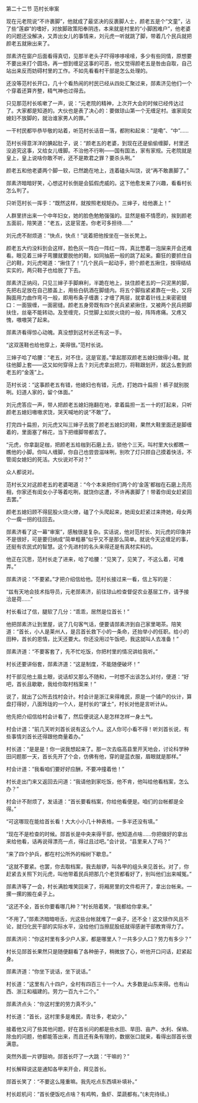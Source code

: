 

第二十二节 范村长审案

现在元老院说“不许裹脚”，他就成了最坚决的反裹脚人士，颜老五是个“文童”，沾了些“莲癖”的嗜好，对放脚政策阳奉阴违，本来就是村里的“小脚困难户”，他老婆的问题还没解决，又弄出女儿的事情来，刘元虎一听就跳了脚，带着几个民兵就把颜老五就揪出来了。

郧素济在窗户后面看得真切，见那半老头子吓得哆哆嗦嗦，多少有些同情，原想要不要出来打个圆场，再一想到缠足这事的可恶，他又觉得颜老五是咎由自取，自己站出来反而妨碍村里的工作。不如先看看村干部是怎么处理的。

还没等范村长开口，几十个看热闹的村民已经从四处汇聚过来，郧素济见他们一个个穿着还算齐整，精气神也过得去。

只见那范村长咳嗽了一声，说：“元老院的精神，上次开大会的时候已经传达过了。大家都是知道的。大伙也是表了决心的：要做琼山第一个无缠足村。谁家闺女媳妇不放脚的，就治谁家男人的罪。”

一干村民都毕恭毕敬的站着，听范村长话音一落，都附和起来：“是嘞”、“中”……

范村长得意洋洋的腆起肚子，说：“颜老五的老婆，到现在还是偷偷缠脚，村里还没追究这事，又给女儿缠脚。不治他不行咧――国有国法，家有家规。元老院就是皇上，皇上说啥你敢不听，还不是欺君之罪？要杀头咧。”

颜老五和他老婆两个脚一软，已然跪在地上，连着磕头叫饶，说“再不敢裹脚了。”

郧素济暗暗好笑，心想这村长倒是会狐假虎威的。这下他愈发来了兴趣，看看村长怎么判了。

只听范村长一挥手：“既然这样，就按照老规矩办。三婶子，给他裹上！”

人群里挤出来一个中年妇女，她的脸色勉勉强强的。显然是极不情愿的，挨到颜老五面前，陪笑道：“老五，这是官差。你老可多担待……”

刘元虎不耐烦道：“快点，快点！”说着把他按坐在一张长凳上。

颜老五大约没料到会这样，脸色灰一阵白一阵红一阵，真比憋着一泡屎来开会还难看。眼见着三婶子弯腰就要脱他的鞋，如同抽筋一般的跳了起来。癫狂的要抓住自己的鞋，刘元虎喝道：“揪住了！”几个民兵一起动手，把个颜老五揪住，按得结结实实的，两只鞋子也给脱了下去。

郧素济正纳闷，只见三婶子手脚麻利，半跪在地上，扶住颜老五的一只泥黑的脚，先把右足放在自己膝盖上，用些白矾酒在脚缝内。将五个脚指紧紧靠在一处，又将胸面用力曲作弯弓一般，即用布条子缠裹；才缠了两层，就拿着针线上来密密缝口：一面狠缠，一面密缝。颜老五身旁既有四个民兵紧紧揪住，又被两个民兵把脚扶住，丝毫不能转动。及至缠完，只觉脚上如炭火烧的一般，阵阵疼痛。又疼又愧，嗷嗷哭了起来。

郧素济看得惊心动魄。真没想到这村长还有这一手。

“这双莲鞋也给他穿上，美得很。”范村长说。

三婶子哈了哈腰：“老五，对不住，这是官差。”拿起那双颜老五媳妇做得小鞋。就往他脚上套――这又如何穿得上去？刘元虎拿出把刀，将鞋跟划开，就这么套到颜老五的“金莲”上。

范村长说：“这事颜老五有错，他媳妇也有错，元虎，打她四十扁担！裤子就别脱咧。妇道人家的，留个体面。”

刘元虎答应一声，带人把颜老五媳妇拖翻在地，拿着扁担一五一十的打起来，只听颜老五媳妇嗷嗷求饶，哭天喊地的说“不敢”了。

打完四十扁担，刘元虎又叫三婶子去脱了颜老五媳妇的鞋，果然大鞋里面还是脚缠着的，里面塞了棉花，当下把缠脚带都去了。

“元虎，你拿副足枷，把颜老五给枷到石磨上去，锁他个三天。叫村里大伙都瞧一瞧他的小脚。你叫人缠脚，你自己也尝尝滋味咧，别吹了灯只顾自己摸着快活，不管闺女媳妇的死活。大伙说对不对？”

众人都说对。

范村长又对这颜老五的老婆喝道：“今个本来把你们两个的‘金莲’都枷在石磨上亮亮相，你家还有闺女小子等着吃咧，就饶你这遭，不许再裹脚了！带着你闺女赶紧回去罢。”

颜老五媳妇顾不得屁股火烧火燎，磕了个头爬起来，她闺女赶紧过来搀她，母女两个一瘸一拐的往回去。

郧素济看了这一幕“审案”，感触很是复杂。实话说，他对范村长、刘元虎的印象并不是很好，可是要归纳成“简单粗暴”似乎又不是那么简单。就说今天这缠足的事，还挺有农民式的智慧。这个先进村的名头来得还是有真材实料的。

他正在沉思，范村长走了进来，哈了哈腰：“见笑了，见笑了，不这么着，可难弄。”

郧素济说：“不要紧。”才把介绍信给他。范村长接过来一看，信上写的是：

“兹有天地会技术指导员，元老郧素济，前往琼山检查督促农业基层工作，请予接洽是荷……”

村长看过了信，腿软了几分：“乖乖，居然是位首长！”

他把郧素济让到里屋，说了几句客气话，便要请郧素济到自己家里喝茶。陪笑道：“首长，小人是莱州人，是吕首长救下小的一条命，还抬举小的任职。给小的田种，首长的恩情，比天还要大。你还没用过午饭吧，我这就叫人去准备！”

郧素济道：“不要客套了，先不忙吃饭，你把村里的情况讲给我听。”

村长还要讲俗套，郧素济道：“这是制度，不能随便破坏！”

村干部见他土眉土眼，说话却又那么不随和，一时想不出该怎么对付，便道：“好吧，首长且歇歇，我给你取村档案来！”

说了，就出了公所去找村会计。村会计是浙江来得难民，原是一个铺户的伙计，算盘打得好，八面玲珑的一个人，是村长的“谋士”，村长对他是言听计从。

他先把介绍信给村会计看了，然后便说这人是怎样怎样一身土气。

村会计道：“前几天听刘首长说有这么个人。这人你可小看不得！听刘首长说，有些事情刘首长还得跟他商量着办。”

村长道：“是是是！你一说我想起来了。那一次去临高县里开天地会，讨论科学种田问题那一天，首长先开了个会，仿佛有他，穿的是蓝衣服，眉眼就是那样。”

村会计道：“我看咱们要好好应酬，不要冲撞着他！”

村长走出门来又返回去问道：“我请他到家吃饭，他不肯，他叫给他看档案，怎么办？”

村会计不耐烦了，发话道：“首长要看档案，你给他看便是。咱们的台帐都是全得。”

“可这哪现在能给首长看！大大小小几十种表格，一多半还没有填。”

“现在不是检查的时候。郧首长是中央来得干部，他知道点啥……你把做好的拿出来给他看，话再说得漂亮一点，得过且过吧。”会计说，“县里来人了吗？”

“来了四个护兵，都在村公所外的榕树下歇息。”

“这就不要紧。也罢，你去取档案，我去敲锣，叫各甲的组头来见首长。对了，你赶紧去关照下刘元虎，叫他带着民兵把那几个老货都看好了，别叫他们出来喊冤。”

郧素济等了一会，村长满脸堆笑回来了，将厢房里的文件柜开了，拿出台帐来。一摞一摞的搬在桌子上。

“这还不全，首长你要看哪几种？”村长陪着笑，“我都给你拿来。”

“不用了。”郧素济暗暗咂舌，光这些台帐就堆了一桌子，还不全！这文牍作风且不论，就归化民干部的实际水平，没给他们当擦屁股纸就得感谢干部教育得力了。

郧素济问：“你这村里有多少户人家，都是哪里人？一共多少人口？劳力有多少？”

村长见郧首长果然只是随便翻看了各种册子，稍微放了心，听他开口问话，赶紧起身。

郧素济道：“你坐下说话，坐下说话。”

村长道：“这里有八十四户，全村有四百三十一个人。大多数是山东来得。也有山西、浙江和福建的。劳力一百九十二个。”

郧素济点头：“你这村里的劳力真不少。”

村长道：“首长，这村里多是难民，青壮多，老幼少。”

接着他又问了些其他问题，好在首长问的都是些水田、旱田、亩产、水利、保墒、除虫的问题，他都能答出来，而且还有条有理的，数据张口就来，看得出郧首长很满意。

突然外面一片锣鼓响，郧首长吓了一大跳：“干嘛的？”

村长解释说这是通知各甲来开会，拜见首长。

郧首长笑了：“不要这么隆重嘛。我先吃点东西填补填补。”

村长趁机问：“首长便饭吃点啥？有鸡鸭，鱼虾、菜蔬都有。”(未完待续。)

